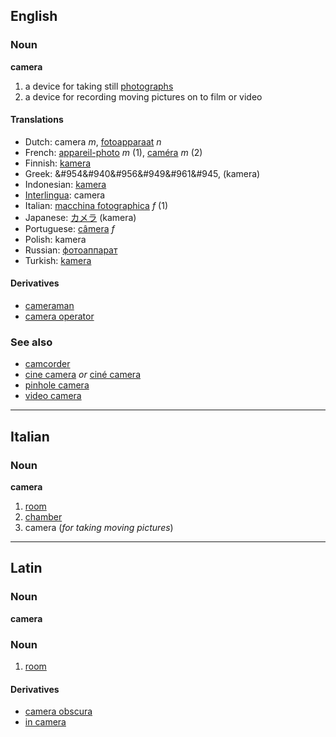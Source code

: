 ==English==
=== Noun ===
'''camera'''

#a device for taking still [[photograph]]s
#a device for recording moving pictures on to film or video

====Translations====
*Dutch: camera ''m'', [[fotoapparaat]] ''n''
*French: [[appareil-photo]] ''m'' (1), [[caméra]] ''m'' (2)
*Finnish: [[kamera]]
*Greek: &#954&#940&#956&#949&#961&#945, (kamera)
*Indonesian: [[kamera]]
*[[Interlingua]]: camera
*Italian: [[macchina fotographica]] ''f'' (1)
*Japanese: [[カメラ]] (kamera)
*Portuguese: [[câmera]] ''f''
*Polish: kamera
*Russian: [[фотоаппарат]]
*Turkish: [[kamera]]

====Derivatives====
*[[cameraman]]
*[[camera operator]]

===See also===
*[[camcorder]]
*[[cine camera]] ''or'' [[ciné camera]]
*[[pinhole camera]]
*[[video camera]]

----
==Italian==
===Noun===
'''camera'''

#[[room]]
#[[chamber]]
#camera (''for taking moving pictures'')

----
==Latin==
===Noun===
'''camera'''

===Noun===

#[[room]]

====Derivatives====
*[[camera obscura]]
*[[in camera]]